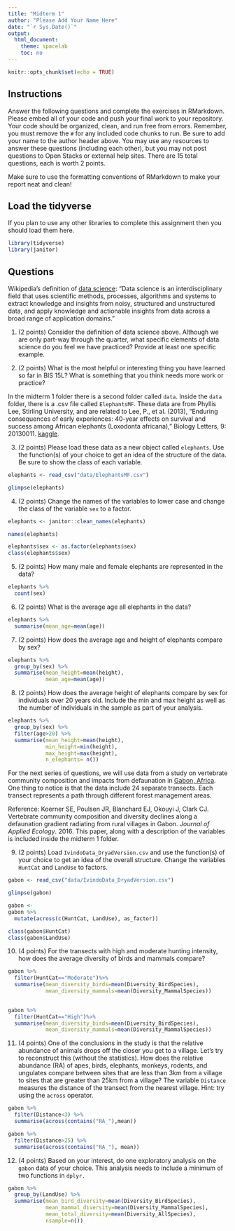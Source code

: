 ```yaml
---
title: "Midterm 1"
author: "Please Add Your Name Here"
date: "`r Sys.Date()`"
output:
  html_document:
    theme: spacelab
    toc: no
---
```


```r
knitr::opts_chunk$set(echo = TRUE)
```

## Instructions
Answer the following questions and complete the exercises in RMarkdown. Please embed all of your code and push your final work to your repository. Your code should be organized, clean, and run free from errors. Remember, you must remove the `#` for any included code chunks to run. Be sure to add your name to the author header above. You may use any resources to answer these questions (including each other), but you may not post questions to Open Stacks or external help sites. There are 15 total questions, each is worth 2 points.  

Make sure to use the formatting conventions of RMarkdown to make your report neat and clean!  

## Load the tidyverse
If you plan to use any other libraries to complete this assignment then you should load them here.
```r
library(tidyverse)
library(janitor)
```

## Questions  

Wikipedia's definition of [data science](https://en.wikipedia.org/wiki/Data_science): "Data science is an interdisciplinary field that uses scientific methods, processes, algorithms and systems to extract knowledge and insights from noisy, structured and unstructured data, and apply knowledge and actionable insights from data across a broad range of application domains."  

1. (2 points) Consider the definition of data science above. Although we are only part-way through the quarter, what specific elements of data science do you feel we have practiced? Provide at least one specific example.  


2. (2 points) What is the most helpful or interesting thing you have learned so far in BIS 15L? What is something that you think needs more work or practice?  

In the midterm 1 folder there is a second folder called `data`. Inside the `data` folder, there is a .csv file called `ElephantsMF`. These data are from Phyllis Lee, Stirling University, and are related to Lee, P., et al. (2013), "Enduring consequences of early experiences: 40-year effects on survival and success among African elephants (Loxodonta africana)," Biology Letters, 9: 20130011. [kaggle](https://www.kaggle.com/mostafaelseidy/elephantsmf).  

3. (2 points) Please load these data as a new object called `elephants`. Use the function(s) of your choice to get an idea of the structure of the data. Be sure to show the class of each variable.

```r
elephants <- read_csv("data/ElephantsMF.csv")
```

```r
glimpse(elephants)
```

4. (2 points) Change the names of the variables to lower case and change the class of the variable `sex` to a factor.
```r
elephants <- janitor::clean_names(elephants)
```

```r
names(elephants)
```
```r
elephants$sex <- as.factor(elephants$sex)
class(elephants$sex)
```


5. (2 points) How many male and female elephants are represented in the data?
```r
elephants %>%
  count(sex)
```


6. (2 points) What is the average age all elephants in the data?
```r
elephants %>%
  summarise(mean_age=mean(age))
```


7. (2 points) How does the average age and height of elephants compare by sex?
```r
elephants %>%
  group_by(sex) %>%
  summarise(mean_height=mean(height),
            mean_age=mean(age))
```


8. (2 points) How does the average height of elephants compare by sex for individuals over 20 years old. Include the min and max height as well as the number of individuals in the sample as part of your analysis.  
```r
elephants %>%
  group_by(sex) %>%
  filter(age>20) %>%
  summarise(mean_height=mean(height),
            min_height=min(height),
            max_height=max(height),
            n_elephants= n())
```



For the next series of questions, we will use data from a study on vertebrate community composition and impacts from defaunation in [Gabon, Africa](https://en.wikipedia.org/wiki/Gabon). One thing to notice is that the data include 24 separate transects. Each transect represents a path through different forest management areas.  

Reference: Koerner SE, Poulsen JR, Blanchard EJ, Okouyi J, Clark CJ. Vertebrate community composition and diversity declines along a defaunation gradient radiating from rural villages in Gabon. _Journal of Applied Ecology_. 2016. This paper, along with a description of the variables is included inside the midterm 1 folder.  

9. (2 points) Load `IvindoData_DryadVersion.csv` and use the function(s) of your choice to get an idea of the overall structure. Change the variables `HuntCat` and `LandUse` to factors.

```r
gabon <- read_csv("data/IvindoData_DryadVersion.csv")
```
```r
glimpse(gabon)
```
```r
gabon <- 
gabon %>% 
  mutate(across(c(HuntCat, LandUse), as_factor))
```


```r
class(gabon$HuntCat)
class(gabon$LandUse)
```


10. (4 points) For the transects with high and moderate hunting intensity, how does the average diversity of birds and mammals compare?
```r
gabon %>%
  filter(HuntCat=="Moderate")%>%
  summarise(mean_diversity_birds=mean(Diversity_BirdSpecies),
            mean_diversity_mammals=mean(Diversity_MammalSpecies)) 
  

```
```r
gabon %>%
  filter(HuntCat=="High")%>%
  summarise(mean_diversity_birds=mean(Diversity_BirdSpecies),
            mean_diversity_mammals=mean(Diversity_MammalSpecies))
```


11. (4 points) One of the conclusions in the study is that the relative abundance of animals drops off the closer you get to a village. Let's try to reconstruct this (without the statistics). How does the relative abundance (RA) of apes, birds, elephants, monkeys, rodents, and ungulates compare between sites that are less than 3km from a village to sites that are greater than 25km from a village? The variable `Distance` measures the distance of the transect from the nearest village. Hint: try using the `across` operator.  
```r
gabon %>%
  filter(Distance<3) %>%
  summarise(across(contains("RA_"),mean))
```
```r
gabon %>%
  filter(Distance>25) %>%
  summarise(across(contains("RA_"), mean))
```


12. (4 points) Based on your interest, do one exploratory analysis on the `gabon` data of your choice. This analysis needs to include a minimum of two functions in `dplyr.`
```r
gabon %>%
  group_by(LandUse) %>%
  summarise(mean_bird_diversity=mean(Diversity_BirdSpecies),
            mean_mammal_diversity=mean(Diversity_MammalSpecies),
            mean_total_diversity=mean(Diversity_AllSpecies),
            nsample=n())
```



